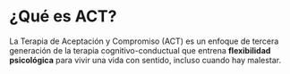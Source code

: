 # ¿Qué es ACT?

La Terapia de Aceptación y Compromiso (ACT) es un enfoque de tercera generación de la terapia cognitivo-conductual que entrena **flexibilidad psicológica** para vivir una vida con sentido, incluso cuando hay malestar.
